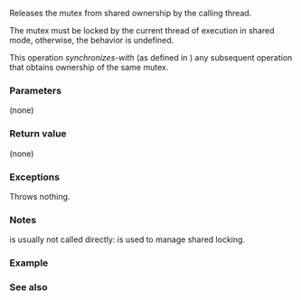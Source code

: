 {{cpp/thread/shared_mutex/title|unlock_shared}}
{{cpp/thread/shared_mutex/navbar}}
{{dcl begin}}
{{dcl | since=c++17 |
void unlock_shared();
}}
{{dcl end}}

Releases the mutex from shared ownership by the calling thread.

The mutex must be locked by the current thread of execution in shared mode, otherwise, the behavior is undefined.

This operation ''synchronizes-with'' (as defined in {{lc|std::memory_order}}) any subsequent {{lc|lock()}} operation that obtains ownership of the same mutex.

===Parameters===
(none)

===Return value===
(none)

===Exceptions===
Throws nothing.

===Notes===
{{tt|unlock_shared()}} is usually not called directly: {{lc|std::shared_lock}} is used to manage shared locking.

===Example===
{{example}}

===See also===
{{dsc begin}}
{{dsc inc | cpp/thread/mutex/dsc lock_shared | shared_mutex}}
{{dsc inc | cpp/thread/mutex/dsc unlock | shared_mutex}}
{{dsc end}}

{{langlinks|de|es|fr|it|ja|pt|ru|zh}}